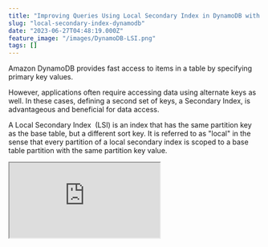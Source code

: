 ```yaml
---
title: "Improving Queries Using Local Secondary Index in DynamoDB with .NET"
slug: "local-secondary-index-dynamodb"
date: "2023-06-27T04:48:19.000Z"
feature_image: "/images/DynamoDB-LSI.png"
tags: []
---
```


Amazon DynamoDB provides fast access to items in a table by specifying primary key values.

However, applications often require accessing data using alternate keys as well. In these cases, defining a second set of keys, a Secondary Index, is advantageous and beneficial for data access.

A Local Secondary Index  (LSI) is an index that has the same partition key as the base table, but a different sort key. It is referred to as "local" in the sense that every partition of a local secondary index is scoped to a base table partition with the same partition key value.

<iframe src="https://www.youtube.com/embed/tr1evCdgk3o?feature=oembed" />

_This article is sponsored by AWS and is part of my [AWS Series](__GHOST_URL__/tag/aws/)._

In this post, I’ll show you how to

*   Create a Local Secondary Index
*   Query data using the Index

_The sample code below is on the `WeatherForecast` table, which has `CityName` and `Date` as the hash and range key, respectively._

If you are new to DynamoDB, I highly recommend checking out my Getting Started with AWS DynamoDB For the .NET Developer blog post below, where I also show you how to set up the table used in this blog post.

[

AWS DynamoDB For The .NET Developer: How To Easily Get Started

Learn how to get started with AWS DynamoDB with .NET Core by updating the default ASP NET Web API template to use DynamoDB as it’s data store. We will learn to do basic Creat, Read, Update and Delete operations from the API.

![](/images/logo-512x512.png)Rahul NathRahul Pulikkot Nath

![](/images/aws_dynamodb.jpg)

](__GHOST_URL__/blog/aws-dynamodb-net-core/)

DynamoDB Local Secondary Index (LSI)
------------------------------------

Some applications need to query data using the base table's primary key.

However, there might be situations where the data needs to be sorted differently. In these scenarios, to give your application a choice of sort keys, you can create one or more [local secondary indexes](https://docs.aws.amazon.com/amazondynamodb/latest/developerguide/LSI.html) on an Amazon DynamoDB table.

You can use these Indexes to issue Query or Scan requests as required by the application.

> Since an LSI maintains the same Hash key as the base (underlying) table, you can only add a local secondary index on tables with composite primary keys.

Every local secondary index must meet the following conditions:

*   The partition key is the same as that of its base table.
*   The sort key is exactly one scalar attribute.
*   The sort key of the base table is projected into the Index (as a non-key attribute).

### Creating a DynamoDB LSI

Local Secondary Indexes are created when the DynamoDB is created and deleted when the table is deleted.

You cannot create an LSI on an existing DynamoDB table. There is also a 10GB size limit per partition key value, for tables with local secondary index. The total size of any one partition key value must not exceed 10 GB.

When creating a new DynamoDB table in the AWS Console, choose the `Customize settings` options. This allows configuring advanced features on the DynamoDB table, including creating LSI.

![You can create a LSI only along with creating the table. You cannot create a LSI on an existing table.](/images/image-11.png)

Selecting the `Customize settings` option, enable the Secondary Indexes dialog as you scroll down in the advanced setting options.

You can create both Global and Local indexes on the table.

The `Create local index` button opens a popup with the details for the LSI.

The important properties required when creating an LSI on a DynamoDB Table, are the SoryKey, the Index name, and the attribute projections.

![LSI creation dialog prompts for the Sort Key, the Index name and also the type of attributes to be projected to the Index.](/images/image-10.png)

❌

_Once a Secondary Index is created, you cannot modify it. You need to delete and recreate it._

#### Attribute Projections

A projection is the set of attributes that are copied from the base table into the secondary index. The partition and sort key of the base table is always projected into the index.

Similar to the global secondary index, you can specify the Attribute projections at the time of creating the Index (as shown in the image above). It supports three different options

*   _KEYS\_ONLY_ –  Only the index and the primary keys are projected.
*   _INCLUDE_ – All attributes from `KEYS_ONLY` and attributes you specify additionally.
*   _ALL_ – All attributes are projected.

#### Fetches

However, with Local Secondary Index, since the data is living in the same partition as that of the base table, you can retrieve additional attributes that are not projected onto the Index.

DynamoDB performs additional read operations against the base table, also called fetches to populate any missing attributes from the Index.

Even though this happens automatically and is transparent to the calling application, it reduces the advantage of using a secondary index.

Consider projecting the attributes for a read-heavy index. If you query the index infrequently you could consider using fetching as an option to populate data.

Querying Data Using LSI Index
-----------------------------

Once the DynamoDB table is created and the Index is ready, you can use it to query data using the alternate set of keys.

💡

_You can query or scan the GSI just like you would query or scan a table._

### Querying using AWS Console

The AWS Console supports using LSI to query or scan for data.

As shown in the screenshot, choose the Index you want to query/scan on and specify the key conditions on the index.

![AWS Console Query DynamoDB table UI allows to choose the Index on the table to query/scan on.](/images/image-12.png)

When querying you can select the attributes to be projected into the result.

If the attributes are missing from the LSI, they are fetched from the base table. This does incur additional costs and impacts performance.

In the below screenshot, I have selected the Index which has only the keys projected but selected 'All attributes' to be projected. The query result does show all the attributes on the DynamoDB items.

![DynamoDB Query projecting 'All attributes' from an Index that has Only_Keys projected. It does additional 'fetches' to the base table to populate the missing attributes.](/images/image-14.png)

### Querying DynamoDB LSI Using .NET

You can use the LSI when querying data from .NET applications.

To use Index based querying, you need to use the Low-Level API provided in the .NET SDK. We learned more about this in the 5 Ways To Query Data From Amazon DynamoDB using .NET blog post.

[

5 Ways To Query Data From Amazon DynamoDB using .NET

Querying is an essential operation in DynamoDB. It allows you to filter and select items in your database based on your application and user needs. When moving over to DynamoDB from more traditional relational databases like SQL Server, you must understand the different ways you can retrieve data…

![](/images/logo-512x512.png)Rahul NathRahul Pulikkot Nath

![](/images/DynamoDB-Querying-new.png)

](__GHOST_URL__/blog/dynamodb-querying-dotnet/)

Querying using Local Secondary Index, is very similar to using a Global Secondary Index, which we have seen before when [Exploring Global Secondary Index: Advanced Querying in DynamoDB From .NET](__GHOST_URL__/blog/dynamodb-global-secondary-index-gsi/)

Using the `IAmazonDynamoDB` and the `QueryAsync` method you can specify the `IndexName` on the `QueryRequest` class.

With that specified the rest of the properties are exactly as you would query a normal DynamoDB table.

    [HttpGet("lsi-query")]
    public async Task<IEnumerable<WeatherForecastTable>> GetUsingLSIQuery(string cityName, int minTemperature)
    {
        var request = new QueryRequest()
        {
            TableName = nameof(WeatherForecastTable),
            IndexName = "TemperatureC-index-onlykeys",
            KeyConditionExpression = "CityName = :cityName and TemperatureC >= :minTemperature",
            ExpressionAttributeValues = new Dictionary<string, AttributeValue>()
            {
                {":cityName", new AttributeValue(cityName)},
                {":minTemperature", new AttributeValue() { N = minTemperature.ToString()} }
            },
        };
    
        var response = await _amazonDynamoDbClient.QueryAsync(request);
    
        return response.Items
            .Select(Document.FromAttributeMap)
            .Select(_dynamoDbContext.FromDocument<WeatherForecastTable>);
    }

The above code specifies the `TemperatureC-index-onlykeys` index (which as the name suggests uses the _KEYS\_ONLY_ attributes projection selected at Index creation).

Running the query returns only the attributes that are available on the Index, which includes the keys from the base table (CityName, Date) and the range key on the index (TemperatureC).

To fetch additional attributes, that are not specified on the Index, you can use `ProjectionExpressions`.

If you want to learn more about using ProjectionExpressions, check out the below post on that topic, which covers it in detail.

[

How to Optimize Your DynamoDB Queries With Projection Expressions in .NET

When reading data from a DynamoDB table, by default, it returns all of the attributes of the items. However, in some application scenarios, you might only require a subset of the attributes of the items. In these scenarios, you can use a ProjectionExpression to limit the item attributes returned a…

![](/images/logo-512x512.png)Rahul NathRahul Pulikkot Nath

![](/images/DynamoDB-Projection-Expressions.png)

](__GHOST_URL__/blog/dynamodb-projection-expressions/)

By specifying the `ProjectionExpression` property in the `QueryRequest` you can specify the specific attributes to be returned in the query result.

Below I have selected additional properties that are not available on the Index.

However, since I am querying a Local Secondary Index, it will automatically fill in the missing attributes by fetching the missing data from the base table.  

    [HttpGet("lsi-query")]
    public async Task<IEnumerable<WeatherForecastTable>> GetUsingLSIQuery(string cityName, int minTemperature)
    {
        var request = new QueryRequest()
        {
            TableName = nameof(WeatherForecastTable),
            IndexName = "TemperatureC-index-onlykeys",
            KeyConditionExpression = "CityName = :cityName and TemperatureC >= :minTemperature",
            ExpressionAttributeValues = new Dictionary<string, AttributeValue>()
            {
                {":cityName", new AttributeValue(cityName)},
                {":minTemperature", new AttributeValue() { N = minTemperature.ToString()} }
            },
            ExpressionAttributeNames = new Dictionary<string, string> { { "#Date", "Date" } },
            ProjectionExpression = "CityName,TemperatureC,#Date,LastUpdated",
        };
    
        var response = await _amazonDynamoDbClient.QueryAsync(request);
    
        return response.Items
            .Select(Document.FromAttributeMap)
            .Select(_dynamoDbContext.FromDocument<WeatherForecastTable>);
    }

Even though this works seamlessly from the application side, you should be careful when using this feature.

Under the hood, DynamoDB is making additional calls to the base table to populate the data. This can soon be costly, and impact the performance of the application.